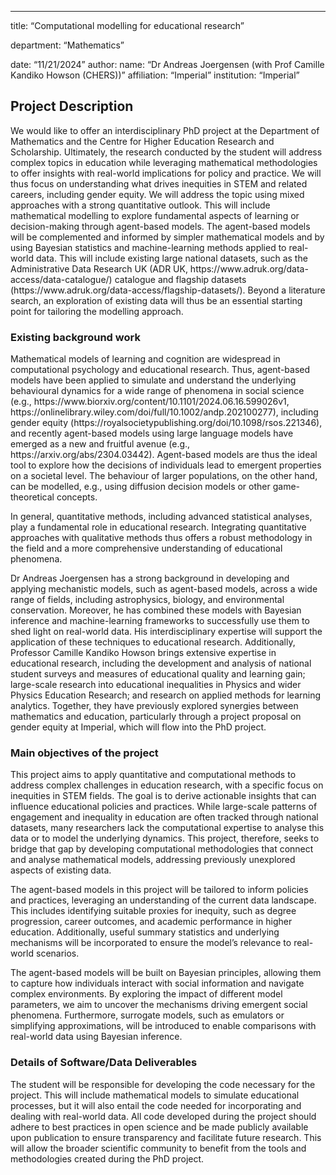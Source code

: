 ---
title: "Computational modelling for educational research"

department: "Mathematics"

date: "11/21/2024"
author: 
    name: "Dr Andreas Joergensen (with Prof Camille Kandiko Howson (CHERS))"
    affiliation: "Imperial"
institution: "Imperial"

## Project Description

We would like to offer an interdisciplinary PhD project at the
Department of Mathematics and the Centre for Higher Education Research
and Scholarship. Ultimately, the research conducted by the student
will address complex topics in education while leveraging mathematical
methodologies to offer insights with real-world implications for
policy and practice. We will thus focus on understanding what drives
inequities in STEM and related careers, including gender equity. We
will address the topic using mixed approaches with a strong
quantitative outlook. This will include mathematical modelling to
explore fundamental aspects of learning or decision-making through
agent-based models. The agent-based models will be complemented and
informed by simpler mathematical models and by using Bayesian
statistics and machine-learning methods applied to real-world
data. This will include existing large national datasets, such as the
Administrative Data Research UK (ADR UK,
https://www.adruk.org/data-access/data-catalogue/) catalogue and
flagship datasets
(https://www.adruk.org/data-access/flagship-datasets/). Beyond a
literature search, an exploration of existing data will thus be an
essential starting point for tailoring the modelling approach.

### Existing background work 

Mathematical models of learning and cognition are widespread in
computational psychology and educational research. Thus, agent-based
models have been applied to simulate and understand the underlying
behavioural dynamics for a wide range of phenomena in social science
(e.g., https://www.biorxiv.org/content/10.1101/2024.06.16.599026v1,
https://onlinelibrary.wiley.com/doi/full/10.1002/andp.202100277),
including gender equity
(https://royalsocietypublishing.org/doi/10.1098/rsos.221346), and
recently agent-based models using large language models have emerged
as a new and fruitful avenue (e.g.,
https://arxiv.org/abs/2304.03442). Agent-based models are thus the
ideal tool to explore how the decisions of individuals lead to
emergent properties on a societal level. The behaviour of larger
populations, on the other hand, can be modelled, e.g., using diffusion
decision models or other game-theoretical concepts.

In general, quantitative methods, including advanced statistical
analyses, play a fundamental role in educational research. Integrating
quantitative approaches with qualitative methods thus offers a robust
methodology in the field and a more comprehensive understanding of
educational phenomena.

Dr Andreas Joergensen has a strong background in developing and
applying mechanistic models, such as agent-based models, across a wide
range of fields, including astrophysics, biology, and environmental
conservation. Moreover, he has combined these models with Bayesian
inference and machine-learning frameworks to successfully use them to
shed light on real-world data. His interdisciplinary expertise will
support the application of these techniques to educational
research. Additionally, Professor Camille Kandiko Howson brings
extensive expertise in educational research, including the development
and analysis of national student surveys and measures of educational
quality and learning gain; large-scale research into educational
inequalities in Physics and wider Physics Education Research; and
research on applied methods for learning analytics. Together, they
have previously explored synergies between mathematics and education,
particularly through a project proposal on gender equity at Imperial,
which will flow into the PhD project.

### Main objectives of the project

This project aims to apply quantitative and computational methods to
address complex challenges in education research, with a specific
focus on inequities in STEM fields. The goal is to derive actionable
insights that can influence educational policies and practices. While
large-scale patterns of engagement and inequality in education are
often tracked through national datasets, many researchers lack the
computational expertise to analyse this data or to model the
underlying dynamics. This project, therefore, seeks to bridge that gap
by developing computational methodologies that connect and analyse
mathematical models, addressing previously unexplored aspects of
existing data.

The agent-based models in this project will be tailored to inform
policies and practices, leveraging an understanding of the current
data landscape. This includes identifying suitable proxies for
inequity, such as degree progression, career outcomes, and academic
performance in higher education. Additionally, useful summary
statistics and underlying mechanisms will be incorporated to ensure
the model’s relevance to real-world scenarios.

The agent-based models will be built on Bayesian principles, allowing
them to capture how individuals interact with social information and
navigate complex environments. By exploring the impact of different
model parameters, we aim to uncover the mechanisms driving emergent
social phenomena. Furthermore, surrogate models, such as emulators or
simplifying approximations, will be introduced to enable comparisons
with real-world data using Bayesian inference.

### Details of Software/Data Deliverables

The student will be responsible for developing the code necessary for
the project. This will include mathematical models to simulate
educational processes, but it will also entail the code needed for
incorporating and dealing with real-world data. All code developed
during the project should adhere to best practices in open science and
be made publicly available upon publication to ensure transparency and
facilitate future research. This will allow the broader scientific
community to benefit from the tools and methodologies created during
the PhD project.